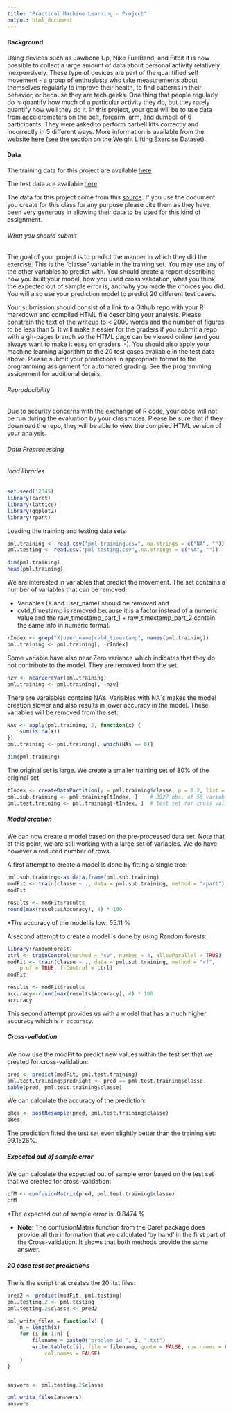```yaml
---
title: "Practical Machine Learning - Project"
output: html_document
---
```


#### Background

Using devices such as Jawbone Up, Nike FuelBand, and Fitbit it is now possible to collect a large amount of data about personal activity relatively inexpensively. These type of devices are part of the quantified self movement - a group of enthusiasts who take measurements about themselves regularly to improve their health, to find patterns in their behavior, or because they are tech geeks. One thing that people regularly do is quantify how much of a particular activity they do, but they rarely quantify how well they do it. In this project, your goal will be to use data from accelerometers on the belt, forearm, arm, and dumbell of 6 participants. They were asked to perform barbell lifts correctly and incorrectly in 5 different ways. More information is available from the website [here](http://groupware.les.inf.puc-rio.br/har) (see the section on the Weight Lifting Exercise Dataset).

#### Data

The training data for this project are available [here](https://d396qusza40orc.cloudfront.net/predmachlearn/pml-training.csv)

The test data are available [here](https://d396qusza40orc.cloudfront.net/predmachlearn/pml-testing.csv)

The data for this project come from this [source](http://groupware.les.inf.puc-rio.br/har). If you use the document you create for this class for any purpose please cite them as they have been very generous in allowing their data to be used for this kind of assignment.

###### What you should submit

The goal of your project is to predict the manner in which they did the exercise. This is the "classe" variable in the training set. You may use any of the other variables to predict with. You should create a report describing how you built your model, how you used cross validation, what you think the expected out of sample error is, and why you made the choices you did. You will also use your prediction model to predict 20 different test cases.

Your submission should consist of a link to a Github repo with your R markdown and compiled HTML file describing your analysis. Please constrain the text of the writeup to < 2000 words and the number of figures to be less than 5. It will make it easier for the graders if you submit a repo with a gh-pages branch so the HTML page can be viewed online (and you always want to make it easy on graders :-).
You should also apply your machine learning algorithm to the 20 test cases available in the test data above. Please submit your predictions in appropriate format to the programming assignment for automated grading. See the programming assignment for additional details.

###### Reproducibility

Due to security concerns with the exchange of R code, your code will not be run during the evaluation by your classmates. Please be sure that if they download the repo, they will be able to view the compiled HTML version of your analysis.

###### Data Preprocessing

###### load libraries

```r
set.seed(12345)
library(caret)
library(lattice)
library(ggplot2)
library(rpart)
```

Loading the training and testing data sets

```r
pml.training <- read.csv("pml-training.csv", na.strings = c("NA", ""))
pml.testing <- read.csv("pml-testing.csv", na.strings = c("NA", ""))

dim(pml.training)
head(pml.training)
```

We are interested in variables that predict the movement. The set contains a number of variables that can be removed:

- Variables (X and user_name) should be removed and
- cvtd_timestamp is removed because it is a factor instead of a numeric value and the raw_timestamp_part_1 + raw_timestamp_part_2 contain the same info in numeric format.

```r
rIndex <- grep("X|user_name|cvtd_timestamp", names(pml.training))
pml.training <- pml.training[, -rIndex]
```

Some variable have also near Zero variance which indicates that they do not contribute to the model. They are removed from the set.

```r
nzv <- nearZeroVar(pml.training)
pml.training <- pml.training[, -nzv]
```

There are varaiables contains NA's. Variables with NA`s makes the model creation slower and also results in lower accuracy in the model. These variables will be removed from the set:

```r
NAs <- apply(pml.training, 2, function(x) {
    sum(is.na(x))
})
pml.training <- pml.training[, which(NAs == 0)]
```

```r
dim(pml.training)
```
The original set is large. We create a smaller training set of 80% of the original set

```r
tIndex <- createDataPartition(y = pml.training$classe, p = 0.2, list = FALSE)
pml.sub.training <- pml.training[tIndex, ]    # 3927 obs. of 56 variables
pml.test.training <- pml.training[-tIndex, ]  # test set for cross validation
```

##### Model creation

We can now create a model based on the pre-processed data set. Note that at this point, we are still working with a large set of variables. We do have however a reduced number of rows.

A first attempt to create a model is done by fitting a single tree:

```r
pml.sub.training<-as.data.frame(pml.sub.training)
modFit <- train(classe ~ ., data = pml.sub.training, method = "rpart")
modFit
```

```r
results <- modFit$results
round(max(results$Accuracy), 4) * 100
```

*The accuracy of the model is low: 55.11 %

A second attempt to create a model is done by using Random forests:

```r
library(randomForest)
ctrl <- trainControl(method = "cv", number = 4, allowParallel = TRUE)
modFit <- train(classe ~ ., data = pml.sub.training, method = "rf", 
    prof = TRUE, trControl = ctrl)
modFit
```

```r
results <- modFit$results
accuracy<-round(max(results$Accuracy), 4) * 100
accuracy
```

This second attempt provides us with a model that has a much higher accuracy which is `r accuracy`.

##### Cross-validation

We now use the modFit to predict new values within the test set that we created for cross-validation:

```r
pred <- predict(modFit, pml.test.training)
pml.test.training$predRight <- pred == pml.test.training$classe
table(pred, pml.test.training$classe)
```

We can calculate the accuracy of the prediction:

```r
pRes <- postResample(pred, pml.test.training$classe)
pRes
```

The prediction fitted the test set even slightly better than the training set: 99.1526%.

##### Expected out of sample error

We can calculate the expected out of sample error based on the test set that we created for cross-validation:

```r
cfM <- confusionMatrix(pred, pml.test.training$classe)
cfM
```

*The expected out of sample error is: 0.8474 %

* **Note**: The confusionMatrix function from the Caret package does provide all the information that we calculated 'by hand' in the first part of the Cross-validation. It shows that both methods provide the same answer.

##### 20 case test set predictions

The is the script that creates the 20 .txt files:

```r
pred2 <- predict(modFit, pml.testing)
pml.testing.2 <- pml.testing
pml.testing.2$classe <- pred2

pml_write_files = function(x) {
    n = length(x)
    for (i in 1:n) {
        filename = paste0("problem_id_", i, ".txt")
        write.table(x[i], file = filename, quote = FALSE, row.names = FALSE, 
            col.names = FALSE)
    }
}


answers <- pml.testing.2$classe

pml_write_files(answers)
answers
```


